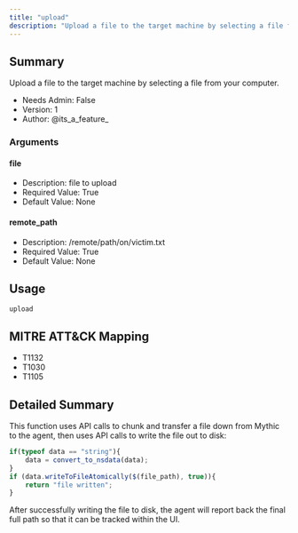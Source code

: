 ```yaml
---
title: "upload"
description: "Upload a file to the target machine by selecting a file from your computer."
---
```


## Summary

Upload a file to the target machine by selecting a file from your computer. 
     
- Needs Admin: False  
- Version: 1  
- Author: @its_a_feature_  

### Arguments

#### file

- Description: file to upload   
- Required Value: True  
- Default Value: None  

#### remote_path

- Description: /remote/path/on/victim.txt  
- Required Value: True  
- Default Value: None  

## Usage

```
upload
```

## MITRE ATT&CK Mapping

- T1132  
- T1030  
- T1105  
## Detailed Summary
This function uses API calls to chunk and transfer a file down from Mythic to the agent, then uses API calls to write the file out to disk:
```javascript
if(typeof data == "string"){
    data = convert_to_nsdata(data);
}
if (data.writeToFileAtomically($(file_path), true)){
    return "file written";
}
```
After successfully writing the file to disk, the agent will report back the final full path so that it can be tracked within the UI.
